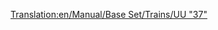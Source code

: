 [[Translation:en/Manual/Base Set/Trains/UU "37"]]
{{it/Treni|Image=[[File:en/Uu37.png]]
|Name=UU "37"
|Cost=€ 39.842
|Speed=144 km/h (90 mph)
|Weight=101 t
|Power= 1.750 hp (1.305 kW)
|Annual=€ 3.656
|Designed=1959
|Lifespan=20
|Capacity=N/A
|Description=Questa locomotiva ha il primo motore diesel davvero utile, questa potente "traina carichi" sarà il pezzzo forte della tua azienda per molti anni a venire. È veloce come i migliori motori a vapore ed ha un'eccellente potenza, rendendola adatto per trainare treni lunghi e pesanti.
|Real-life=Questa è la versione rinominata della [http://en.wikipedia.org/wiki/British_Rail_Class_37 British Rail Class 37].
}}